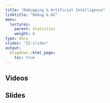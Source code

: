 ```yaml
---
title: "Debugging & Artificial Intelligence"
linktitle: "Debug & AI"
menu:
  lectures:
    parent: Statistics
    weight: 8
type: docs
slides: "32-slides"
output:
  blogdown::html_page:
    toc: true
---
```


## Videos


## Slides
